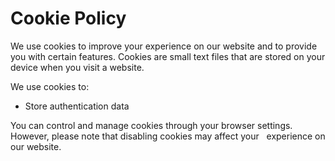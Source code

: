 # Cookie Policy

We use cookies to improve your experience on our website and to provide you with certain features. Cookies are small text files that are stored on your device when you visit a website.

We use cookies to:

* Store authentication data

You can control and manage cookies through your browser settings. However, please note that disabling cookies may affect your   
 experience on our website. 
